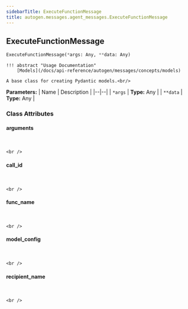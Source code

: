 ```yaml
---
sidebarTitle: ExecuteFunctionMessage
title: autogen.messages.agent_messages.ExecuteFunctionMessage
---
```

<h2 id="autogen.messages.agent_messages.ExecuteFunctionMessage" class="doc doc-heading">
    <code class="doc-symbol doc-symbol-heading doc-symbol-class"></code>
    <span class="doc doc-object-name doc-class-name">ExecuteFunctionMessage</span>
</h2>

```python
ExecuteFunctionMessage(*args: Any, **data: Any)
```

    !!! abstract "Usage Documentation"
        [Models](/docs/api-reference/autogen/messages/concepts/models)
    
    A base class for creating Pydantic models.<br/>

<b>Parameters:</b>
| Name | Description |
|--|--|
| `*args` | **Type:** Any |
| `**data` | **Type:** Any |

### Class Attributes

<code class="doc-symbol doc-symbol-heading doc-symbol-attribute"></code>
#### arguments
<br />

    <br />

<code class="doc-symbol doc-symbol-heading doc-symbol-attribute"></code>
#### call_id
<br />

    <br />

<code class="doc-symbol doc-symbol-heading doc-symbol-attribute"></code>
#### func_name
<br />

    <br />

<code class="doc-symbol doc-symbol-heading doc-symbol-attribute"></code>
#### model_config
<br />

    <br />

<code class="doc-symbol doc-symbol-heading doc-symbol-attribute"></code>
#### recipient_name
<br />

    <br />
